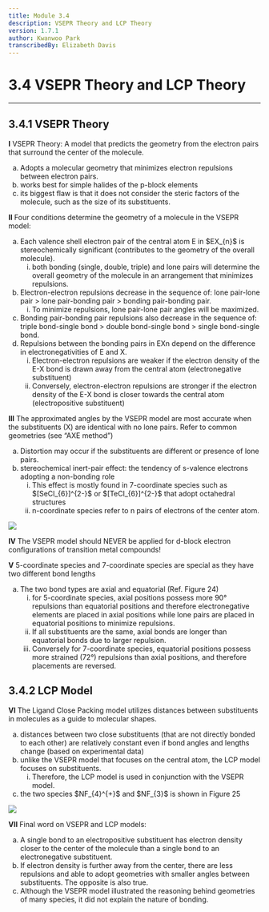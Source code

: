 ```yaml
---
title: Module 3.4
description: VSEPR Theory and LCP Theory
version: 1.7.1
author: Kwanwoo Park
transcribedBy: Elizabeth Davis
---
```


# 3.4 VSEPR Theory and LCP Theory

---

## 3.4.1 VSEPR Theory

**I** VSEPR Theory: A model that predicts the geometry from the electron pairs that surround the
center of the molecule.

<ol type="a">
  <li>
    Adopts a molecular geometry that minimizes electron repulsions between
    electron pairs.
  </li>
  <li>works best for simple halides of the p-block elements</li>
  <li>
    its biggest flaw is that it does not consider the steric factors of the
    molecule, such as the size of its substituents.
  </li>
</ol>

**II** Four conditions determine the geometry of a molecule in the VSEPR model:

<ol type="a">
  <li>
    Each valence shell electron pair of the central atom E in $EX_{n}$ is
    stereochemically significant (contributes to the geometry of the overall
    molecule).
    <ol type="i">
      <li>
        both bonding (single, double, triple) and lone pairs will determine the
        overall geometry of the molecule in an arrangement that minimizes
        repulsions.
      </li>
    </ol>
  </li>
  <li>
    Electron-electron repulsions decrease in the sequence of: lone pair-lone
    pair > lone pair-bonding pair > bonding pair-bonding pair.
    <ol type="i">
      <li>
        To minimize repulsions, lone pair-lone pair angles will be maximized.
      </li>
    </ol>
  </li>
  <li>
    Bonding pair-bonding pair repulsions also decrease in the sequence of:
    triple bond-single bond > double bond-single bond > single bond-single bond.
  </li>
  <li>
    Repulsions between the bonding pairs in EXn depend on the difference in
    electronegativities of E and X.
    <ol type="i">
      <li>
        Electron-electron repulsions are weaker if the electron density of the
        E-X bond is drawn away from the central atom (electronegative
        substituent)
      </li>
      <li>
        Conversely, electron-electron repulsions are stronger if the electron
        density of the E-X bond is closer towards the central atom
        (electropositive substituent)
      </li>
    </ol>
  </li>
</ol>

**III** The approximated angles by the VSEPR model are most accurate when the substituents
(X) are identical with no lone pairs. Refer to common geometries (see “AXE
method”)

<ol type="a">
  <li>
    Distortion may occur if the substituents are different or presence of lone pairs.
  </li>
  <li>
    stereochemical inert-pair effect: the tendency of s-valence electrons adopting
    a non-bonding role 
    <ol type="i">
      <li>
        This effect is mostly found in 7-coordinate species such as $[SeCl_{6}]^{2-}$ or $[TeCl_{6}]^{2-}$
        that adopt octahedral structures
      </li>
      <li>
        n-coordinate species refer to n pairs of electrons of the center atom.
      </li>
    </ol>
  </li>
</ol>

<img src="https://i.imgur.com/WZhUHwx.png" />

**IV** The VSEPR model should NEVER be applied for d-block electron configurations of
transition metal compounds!

**V** 5-coordinate species and 7-coordinate species are special as they have two different
bond lengths

<ol type="a">
  <li>
    The two bond types are axial and equatorial (Ref. Figure 24)
    <ol type="i">
      <li>
        for 5-coordinate species, axial positions possess more 90° repulsions
        than equatorial positions and therefore electronegative elements are
        placed in axial positions while lone pairs are placed in equatorial
        positions to minimize repulsions.
      </li>
      <li>
        If all substituents are the same, axial bonds are longer than equatorial
        bonds due to larger repulsion.
      </li>
      <li>
        Conversely for 7-coordinate species, equatorial positions possess more
        strained (72°) repulsions than axial positions, and therefore placements
        are reversed.
      </li>
    </ol>
  </li>
</ol>

## 3.4.2 LCP Model

**VI** The Ligand Close Packing model utilizes distances between substituents in molecules as a guide
to molecular shapes.

<ol type="a">
  <li>
    distances between two close substituents (that are not directly bonded to each other) are
    relatively constant even if bond angles and lengths change (based on experimental data)
  </li>
  <li>
    unlike the VSEPR model that focuses on the central atom, the LCP
    model focuses on substituents.
    <ol type="i">
      <li>
        Therefore, the LCP model is used in conjunction with the
        VSEPR model.
      </li>
    </ol>  
  </li>
  <li>
    the two species $NF_{4}^{+}$ and $NF_{3}$ is shown in Figure 25
  </li>
</ol>

<img src="https://i.imgur.com/ZvXLJKa.png" />

**VII** Final word on VSEPR and LCP models:

<ol type="a">
  <li>
    A single bond to an electropositive substituent has electron density closer
    to the center of the molecule than a single bond to an electronegative
    substituent.
  </li>
  <li>
    If electron density is further away from the center, there are less
    repulsions and able to adopt geometries with smaller angles between
    substituents. The opposite is also true.
  </li>
  <li>
    Although the VSEPR model illustrated the reasoning behind geometries of many
    species, it did not explain the nature of bonding.
  </li>
</ol>

